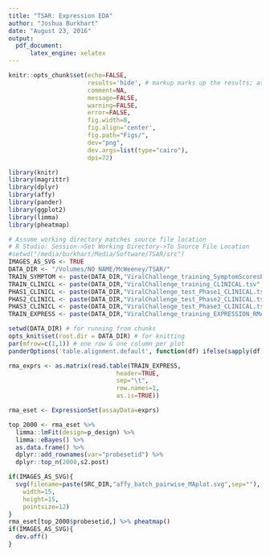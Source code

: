 ```yaml
---
title: "TSAR: Expression EDA"
author: "Joshua Burkhart"
date: "August 23, 2016"
output: 
  pdf_document: 
      latex_engine: xelatex
---
```


```r
knitr::opts_chunk$set(echo=FALSE,
                      results='hide', # markup marks up the results; asis return texts as-is; hide hides the results
                      comment=NA,
                      message=FALSE,
                      warning=FALSE,
                      error=FALSE,
                      fig.width=8,
                      fig.align='center',
                      fig.path="Figs/",
                      dev="png",
                      dev.args=list(type="cairo"),
                      dpi=72)
```

```r
library(knitr)
library(magrittr)
library(dplyr)
library(affy)
library(pander)
library(ggplot2)
library(limma)
library(pheatmap)
```

```r
# Assume working directory matches source file location
# R Studio: Session->Set Working Directory->To Source File Location
#setwd("/media/burkhart/Media/Software/TSAR/src")
IMAGES_AS_SVG <- TRUE
DATA_DIR <- "/Volumes/NO NAME/McWeeney/TSAR/"
TRAIN_SYMPTOM <- paste(DATA_DIR,"ViralChallenge_training_SymptomScoresByDay.tsv",sep="")
TRAIN_CLINICL <- paste(DATA_DIR,"ViralChallenge_training_CLINICAL.tsv",sep="")
PHAS1_CLINICL <- paste(DATA_DIR,"ViralChallenge_test_Phase1_CLINICAL.tsv",sep="")
PHAS2_CLINICL <- paste(DATA_DIR,"ViralChallenge_test_Phase2_CLINICAL.tsv",sep="")
PHAS3_CLINICL <- paste(DATA_DIR,"ViralChallenge_test_Phase3_CLINICAL.tsv",sep="")
TRAIN_EXPRESS <- paste(DATA_DIR,"ViralChallenge_training_EXPRESSION_RMA.tsv",sep="")
```

```r
setwd(DATA_DIR) # for running from chunks
opts_knit$set(root.dir = DATA_DIR) # for knitting
par(mfrow=c(1,1)) # one row & one column per plot
panderOptions('table.alignment.default', function(df) ifelse(sapply(df, is.numeric), 'right', 'left'))
```

```r
rma_exprs <- as.matrix(read.table(TRAIN_EXPRESS,
                              header=TRUE,
                              sep="\t",
                              row.names=1,
                              as.is=TRUE))

rma_eset <- ExpressionSet(assayData=exprs)
```

```r
top_2000 <- rma_eset %>% 
  limma::lmFit(design=p_design) %>%
  limma::eBayes() %>%
  as.data.frame() %>%
  dplyr::add_rownames(var="probesetid") %>%
  dplyr::top_n(2000,s2.post)
```

```r
if(IMAGES_AS_SVG){
  svg(filename=paste(SRC_DIR,"affy_batch_pairwise_MAplot.svg",sep=""),
    width=15,
    height=15,
    pointsize=12)
}
rma_eset[top_2000$probesetid,] %>% pheatmap()
if(IMAGES_AS_SVG){
  dev.off()
}
```






